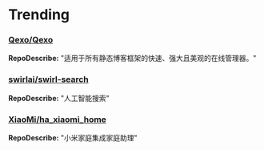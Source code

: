 
# Trending

### [Qexo/Qexo](https://github.com/Qexo/Qexo)
**RepoDescribe:** "适用于所有静态博客框架的快速、强大且美观的在线管理器。"
  

### [swirlai/swirl-search](https://github.com/swirlai/swirl-search)
**RepoDescribe:** "人工智能搜索"
  

### [XiaoMi/ha_xiaomi_home](https://github.com/XiaoMi/ha_xiaomi_home)
**RepoDescribe:** "小米家庭集成家庭助理"
  